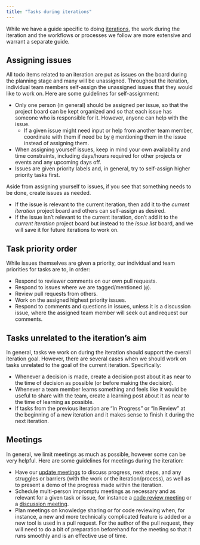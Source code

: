 ```yaml
---
title: "Tasks during iterations"
---
```


While we have a guide specific to doing [iterations](iteration.qmd), the
work during the iteration and the workflows or processes we follow are
more extensive and warrant a separate guide.

## Assigning issues

All todo items related to an iteration are put as issues on the board
during the planning stage and many will be unassigned. Throughout the
iteration, individual team members self-assign the unassigned
issues that they would like to work on. Here are some
guidelines for self-assignment:

-   Only one person (in general) should be assigned per issue, so that
    the project board can be kept organized and so that each issue has
    someone who is responsible for it. However, anyone can help with
    the issue.
    -   If a given issue might need input or help from another team
        member, coordinate with them if need be by `@` mentioning them
        in the issue instead of assigning them.
-   When assigning yourself issues, keep in mind your own availability
    and time constraints, including days/hours required for other
    projects or events and any upcoming days off.
-   Issues are given priority labels and, in general, try to self-assign
    higher priority tasks first.

Aside from assigning yourself to issues, if you see that something needs
to be done, create issues as needed.

-   If the issue is relevant to the current iteration, then add it to
    the *current iteration* project board and others can self-assign as
    desired.
-   If the issue isn't relevant to the current iteration, don't add it
    to the *current iteration* project board but instead to the *issue
    list* board, and we will save it for future iterations to work on.

## Task priority order

While issues themselves are given a priority, our individual and team
priorities for tasks are to, in order:

-   Respond to reviewer comments on our own pull requests.
-   Respond to issues where we are tagged/mentioned (`@`).
-   Review pull requests from others.
-   Work on the assigned highest priority issues.
-   Respond to comments and questions in issues, unless it is a
    discussion issue, where the assigned team member will seek out and
    request our comments.

## Tasks unrelated to the iteration's aim

In general, tasks we work on during the iteration should support the
overall iteration goal. However, there are several cases when we should
work on tasks unrelated to the goal of the current iteration.
Specifically:

-   Whenever a decision is made, create a decision post about it as near
    to the time of decision as possible (or before making the decision).
-   Whenever a team member learns something and feels like it would be
    useful to share with the team, create a learning post about it as
    near to the time of learning as possible.
-   If tasks from the previous iteration are "In Progress" or "In
    Review" at the beginning of a new iteration and it makes sense to
    finish it during the next iteration.

## Meetings

In general, we limit meetings as much as possible, however some can
be very helpful. Here are some guidelines for meetings during the
iteration:

-   Have our [update meetings](update-meetings.qmd) to discuss progress,
    next steps, and any struggles or barriers (with the work or the
    iteration/process), as well as to present a demo of the progress
    made within the iteration.
-   Schedule multi-person impromptu meetings as necessary and as
    relevant for a given task or issue, for instance a [code review
    meeting](code-review-meetings.qmd) or a [discussion
    meeting](discussions.qmd).
-   Plan meetings on knowledge sharing or for code reviewing when, for
    instance, a new and more technically complicated feature is added or
    a new tool is used in a pull request. For the author of the pull
    request, they will need to do a bit of preparation beforehand for
    the meeting so that it runs smoothly and is an effective use of
    time.

